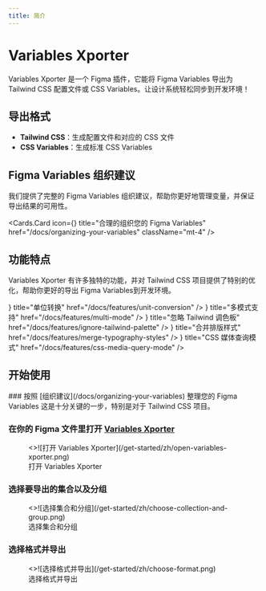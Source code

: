 ```yaml
---
title: 简介
---
```



# Variables Xporter

Variables Xporter 是一个 Figma 插件，它能将 Figma Variables 导出为 Tailwind CSS 配置文件或 CSS Variables。让设计系统轻松同步到开发环境！

## 导出格式
- **Tailwind CSS**：生成配置文件和对应的 CSS 文件
- **CSS Variables**：生成标准 CSS Variables

## Figma Variables 组织建议
我们提供了完整的 Figma Variables 组织建议，帮助你更好地管理变量，并保证导出结果的可用性。

  <Cards.Card
    icon={<BookCopy />}
    title="合理的组织您的 Figma Variables"
    href="/docs/organizing-your-variables"
    className="mt-4"
  />


## 功能特点
Variables Xporter 有许多独特的功能，并对 Tailwind CSS 项目提供了特别的优化，帮助你更好的导出 Figma Variables到开发环境。

<Cards>
  <Cards.Card
    icon={<RefreshCw />}
    title="单位转换"
    href="/docs/features/unit-conversion"
  />
  <Cards.Card
    icon={<Columns3 />}
    title="多模式支持"
    href="/docs/features/multi-mode"
  />
  <Cards.Card
    icon={<EyeOff />}
    title="忽略 Tailwind 调色板"
    href="/docs/features/ignore-tailwind-palette"
  />
  <Cards.Card
    icon={<Merge/>}
    title="合并排版样式"
    href="/docs/features/merge-typography-styles"
  />
  <Cards.Card
    icon={<Proportions />}
    title="CSS 媒体查询模式"
    href="/docs/features/css-media-query-mode"
  />
</Cards>

## 开始使用
<Steps>
### 按照 [组织建议](/docs/organizing-your-variables) 整理您的 Figma Variables
这是十分关键的一步，特别是对于 Tailwind CSS 项目。


### 在你的 Figma 文件里打开 [Variables Xporter](https://www.figma.com/community/plugin/1522142900835722038/variables-xporter)


<figure className="mt-6 max-w-[400px]">
  <>![打开 Variables Xporter](/get-started/zh/open-variables-xporter.png)</>
  <figcaption>
    打开 Variables Xporter
  </figcaption>
</figure>


### 选择要导出的集合以及分组

<figure className="mt-6 max-w-[400px]">
  <>![选择集合和分组](/get-started/zh/choose-collection-and-group.png)</>
  <figcaption>
    选择集合和分组
  </figcaption>
</figure>

### 选择格式并导出

<figure className="mt-6 max-w-[400px]">
  <>![选择格式并导出](/get-started/zh/choose-format.png)</>
  <figcaption>
    选择格式并导出
  </figcaption>
</figure>
</Steps>
